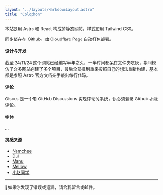 ```yaml
---
layout: "../layouts/MarkdownLayout.astro"
title: "Colophon"
---
```


本站是用 Astro 和 React 构成的静态网站，样式使用 Tailwind CSS。

同步储存在 Github，由 Cloudflare Page 自动打包部署。

#### 设计与开发

截至 24/11/24 这个网站已经编写半年之久，一半时间都呆在文件夹吃灰，期间模仿了众多网站创建了多个项目，最后全部推到重来按照自己的想法重新构建，基本都是参照 Astro 官方文档亲手敲出每行代码。

#### 评论

Giscus 是一个用 GitHub Discussions 实现评论的系统，你必须登录 Github 才能评论。

#### 字体

...

#### 灵感来源

- [Namchee](https://www.namchee.dev)
- [Dul](https://www.dzrgo.com)
- [Manu](https://manuelmoreale.com)
- [Mellow](https://mellow.dev)
- [小赵同学](https://usj.cc)

---

🫡如果你发现了错误或遗漏，请给我留言或邮件。